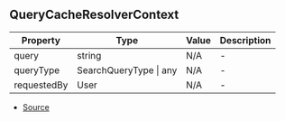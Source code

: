## QueryCacheResolverContext


| Property | Type | Value | Description |
| ----------- | ----------- | ----------- | ----------- |
| query | string | N/A | - |
| queryType | SearchQueryType \| any | N/A | - |
| requestedBy | User | N/A | - |


- [Source](https://github.com/Androz2091/discord-player/blob/3861a2c/packages/discord-player/src/utils/QueryCache.ts#L86)